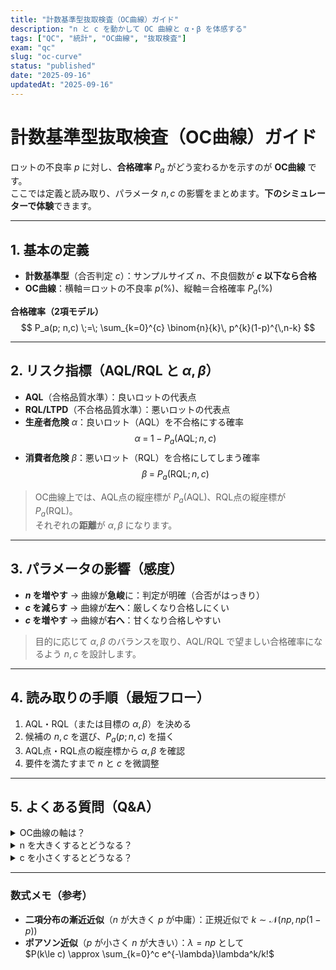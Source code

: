 ```yaml
---
title: "計数基準型抜取検査（OC曲線）ガイド"
description: "n と c を動かして OC 曲線と α・β を体感する"
tags: ["QC", "統計", "OC曲線", "抜取検査"]
exam: "qc"
slug: "oc-curve"
status: "published"
date: "2025-09-16"
updatedAt: "2025-09-16"
---
```



# 計数基準型抜取検査（OC曲線）ガイド

ロットの不良率 $p$ に対し、**合格確率** $P_a$ がどう変わるかを示すのが **OC曲線** です。  
ここでは定義と読み取り、パラメータ $n,c$ の影響をまとめます。**下のシミュレーターで体験**できます。

<div className="my-4">
  <OCSimulator />
</div>

---

## 1. 基本の定義

- **計数基準型**（合否判定 $c$）：サンプルサイズ $n$、不良個数が **$c$ 以下なら合格**  
- **OC曲線**：横軸＝ロットの不良率 $p(\%)$、縦軸＝合格確率 $P_a(\%)$

**合格確率（2項モデル）**  
$$
P_a(p; n,c) \;=\; \sum_{k=0}^{c} \binom{n}{k}\, p^{k}(1-p)^{\,n-k}
$$

---

## 2. リスク指標（AQL/RQL と $\alpha,\beta$）

- **AQL**（合格品質水準）：良いロットの代表点  
- **RQL/LTPD**（不合格品質水準）：悪いロットの代表点  
- **生産者危険** $\alpha$：良いロット（AQL）を不合格にする確率  
  $$\alpha \;=\; 1 - P_a(\text{AQL}; n,c)$$
- **消費者危険** $\beta$：悪いロット（RQL）を合格にしてしまう確率  
  $$\beta \;=\; P_a(\text{RQL}; n,c)$$

> OC曲線上では、AQL点の縦座標が $P_a(\text{AQL})$、RQL点の縦座標が $P_a(\text{RQL})$。  
> それぞれの**距離**が $\alpha,\beta$ になります。

---

## 3. パラメータの影響（感度）

- **$n$ を増やす** → 曲線が**急峻**に：判定が明確（合否がはっきり）  
- **$c$ を減らす** → 曲線が**左へ**：厳しくなり合格しにくい  
- **$c$ を増やす** → 曲線が**右へ**：甘くなり合格しやすい

> 目的に応じて $\alpha,\beta$ のバランスを取り、AQL/RQL で望ましい合格確率になるよう $n,c$ を設計します。

---

## 4. 読み取りの手順（最短フロー）

1. AQL・RQL（または目標の $\alpha,\beta$）を決める  
2. 候補の $n,c$ を選び、$P_a(p; n,c)$ を描く  
3. AQL点・RQL点の縦座標から $\alpha,\beta$ を確認  
4. 要件を満たすまで $n$ と $c$ を微調整

---

## 5. よくある質問（Q&A）

<details class="qa-card">
  <summary class="qa-q">OC曲線の軸は？</summary>
  <div class="qa-a">
    横軸＝不良率 $p(\%)$、縦軸＝合格確率 $P_a(\%)$ です。
  </div>
</details>

<details class="qa-card">
  <summary class="qa-q">n を大きくするとどうなる？</summary>
  <div class="qa-a">
    判定が明確になり、曲線は急峻になります（AQL/RQL近辺での変化が大きく、合否がはっきり）。
  </div>
</details>

<details class="qa-card">
  <summary class="qa-q">c を小さくするとどうなる？</summary>
  <div class="qa-a">
    厳しくなり、曲線は左にシフトします（同じ $p$ でも合格確率が下がる）。
  </div>
</details>

---

### 数式メモ（参考）

- **二項分布の漸近近似**（$n$ が大きく $p$ が中庸）：正規近似で $k \sim \mathcal{N}(np,\,np(1-p))$  
- **ポアソン近似**（$p$ が小さく $n$ が大きい）：$\lambda=np$ として  
  $P(k\le c) \approx \sum_{k=0}^c e^{-\lambda}\lambda^k/k!$
